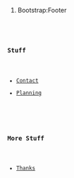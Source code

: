 # Bootstrap:Footer

<code><div class="row">
    <div class="col-md-6">
=== Stuff ===
* [[Contact]]
* [[Planning]]
    </div>
    <div class="col-md-6">
=== More Stuff ===
* [[Thanks]]
    </div>
</div>
</code>